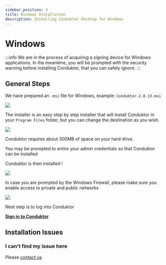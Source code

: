 ```yaml
---
sidebar_position: 3
title: Windows Installation
description: Installing Conduktor Desktop for Windows
---
```



<PlatformBanner />

# Windows

:::info We are in the process of acquiring a signing device for Windows applications. In the meantime, you will be prompted with the security warning before installing Conduktor, that you can safely ignore. :::

## General Steps

We have prepared an `.msi` file for Windows, example: `Conduktor-2.0.13.msi`&#x20;

![](<../../assets/image (20).png>)

The installer is an easy step by step installer that will install Conduktor in your `Program Files` folder, but you can change the destination as you wish.&#x20;

![](<../../assets/image (4).png>)

Conduktor requires about 300MB of space on your hard drive.&#x20;

You may be prompted to entire your admin credentials so that Conduktor can be installed

Conduktor is then installed !&#x20;

![](<../../assets/image (26).png>)

In case you are prompted by the Windows Firewall, please make sure you enable access to private and public networks

![](<../../assets/image (28).png>)

Next step is to log into Conduktor

**[Sign in to Conduktor](/desktop/conduktor-first-steps/sign-in/)**

## Installation Issues

### I can't find my issue here

Please [contact us](https://www.conduktor.io/contact)
